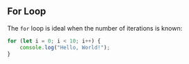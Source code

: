 ## For Loop

The `for` loop is ideal when the number of iterations is known:

```javascript
for (let i = 0; i < 10; i++) {
    console.log("Hello, World!");
}
```
